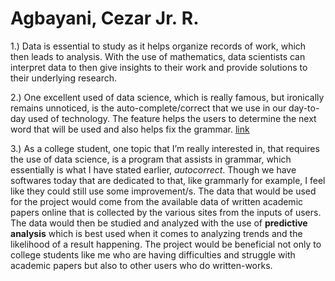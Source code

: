 # Agbayani, Cezar Jr. R.

1.) Data is essential to study as it helps organize records of work, which then leads to analysis. With the use of mathematics, data scientists can interpret data to then give insights to their work and provide solutions to their underlying research.

2.) One excellent used of data science, which is really famous, but ironically remains unnoticed, is the auto-complete/correct that we use in our day-to-day used of technology. The feature helps the users to determine the next word that will be used and also helps fix the grammar. [link](https://towardsdatascience.com/10-awesome-real-world-applications-of-data-science-and-ai-6fddf3f34d74)

3.) As a college student, one topic that I'm really interested in, that requires the use of data science, is a program that assists in grammar, which essentially is what I have stated earlier, *autocorrect*. Though we have softwares today that are dedicated to that, like grammarly for example, I feel like they could still use some improvement/s. The data that would be used for the project would come from the available data of written academic papers online that is collected by the various sites from the inputs of users. The data would then be studied and analyzed with the use of **predictive analysis** which is best used when it comes to analyzing trends and the likelihood of a result happening. The project would be beneficial not only to college students like me who are having difficulties and struggle with academic papers but also to other users who do written-works.

